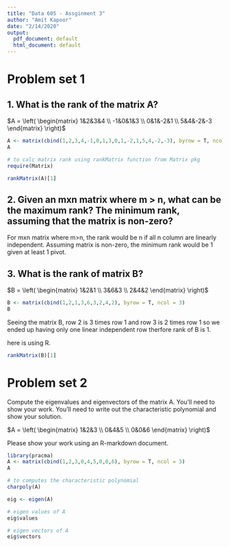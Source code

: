```yaml
---
title: "Data 605 - Assginment 3"
author: "Amit Kapoor"
date: "2/14/2020"
output:
  pdf_document: default
  html_document: default
---
```


# Problem set 1

## 1. What is the rank of the matrix A?

$A = \left( \begin{matrix} 1&2&3&4 \\ -1&0&1&3 \\ 0&1&-2&1 \\ 5&4&-2&-3 \end{matrix} \right)$

```r
A <- matrix(cbind(1,2,3,4,-1,0,1,3,0,1,-2,1,5,4,-2,-3), byrow = T, ncol = 4)
A
```

```r

# to calc matrix rank using rankMatrix function from Matrix pkg
require(Matrix)

rankMatrix(A)[1]
```



## 2. Given an mxn matrix where m > n, what can be the maximum rank? The minimum rank, assuming that the matrix is non-zero?

For mxn matrix where m>n, the rank would be n if all n column are linearly independent. Assuming matrix is non-zero, the minimum rank would be 1 given at least 1 pivot.

## 3. What is the rank of matrix B?

$B = \left( \begin{matrix} 1&2&1 \\ 3&6&3 \\ 2&4&2 \end{matrix} \right)$

```r
B <- matrix(cbind(1,2,1,3,6,3,2,4,2), byrow = T, ncol = 3)
B
```

Seeing the matrix B, row 2 is 3 times row 1 and row 3 is 2 times row 1 so we ended up having only one linear independent row therfore rank of B is 1. 

here is using R.

```r

rankMatrix(B)[1]
```



# Problem set 2

Compute the eigenvalues and eigenvectors of the matrix A. You'll need to show your work. You'll need to write out the characteristic polynomial and show your solution.

$A = \left( \begin{matrix} 1&2&3 \\ 0&4&5 \\ 0&0&6 \end{matrix} \right)$

Please show your work using an R-markdown document.

```r
library(pracma)
A <- matrix(cbind(1,2,3,0,4,5,0,0,6), byrow = T, ncol = 3)
A
```


```r

# to computes the characteristic polynomial
charpoly(A)
```


```r

eig <- eigen(A)

# eigen values of A
eig$values
```

```r
# eigen vectors of A
eig$vectors
```




